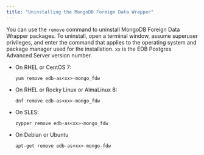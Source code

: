 ```yaml
---
title: "Uninstalling the MongoDB Foreign Data Wrapper"
---
```


<div id="uninstalling_the_mongo_data_adapter" class="registered_link"></div>


You can use the `remove` command to uninstall MongoDB Foreign Data Wrapper packages. To uninstall, open a terminal window, assume superuser privileges, and enter the command that applies to the operating system and package manager used for the installation. `xx` is the EDB Postgres Advanced Server version number.

-   On RHEL or CentOS 7:

    `yum remove edb-as<xx>-mongo_fdw`

-   On RHEL or Rocky Linux or AlmaLinux 8:

    `dnf remove edb-as<xx>-mongo_fdw`

-   On SLES:

    `zypper remove edb-as<xx>-mongo_fdw`

- On Debian or Ubuntu 

    `apt-get remove edb-as<xx>-mongo-fdw`




